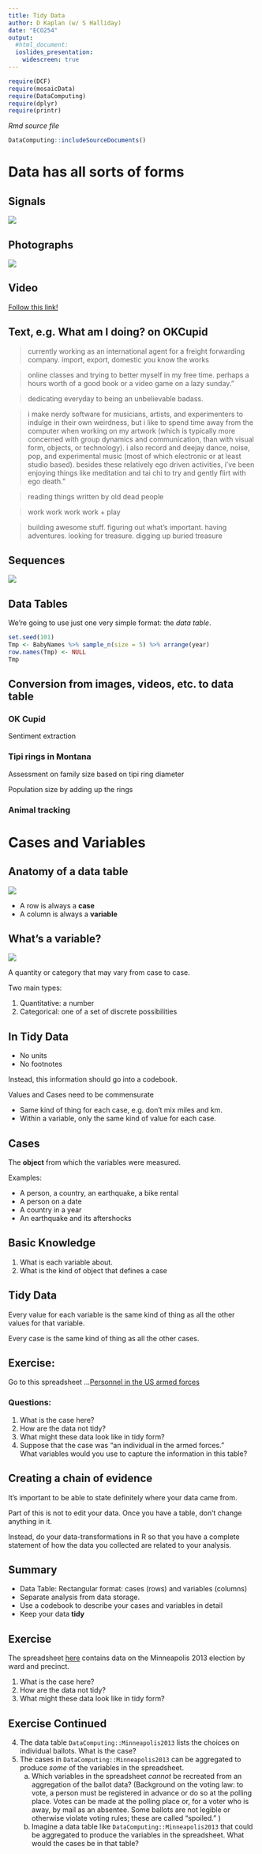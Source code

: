 ```yaml
---
title: Tidy Data
author: D Kaplan (w/ S Halliday)
date: "ECO254"
output: 
  #html_document:
  ioslides_presentation:
    widescreen: true
---
```


```r
require(DCF)
require(mosaicData)
require(DataComputing)
require(dplyr)
require(printr)
```

*Rmd source file* 
```r
DataComputing::includeSourceDocuments()
```


# Data has all sorts of forms

## Signals

![](Images/JunctionalEscapeRhythm.jpg)


<!-- source: http://ecg.utah.edu/img_index -->

## Photographs

![](Images/595211.jpg)

<!-- Source: http://aerotechnologies.org/aeroarc-remote-sensing.html -->

## Video

[Follow this link!](https://www.youtube.com/watch?v=MDMRcyJKzdU&feature=youtu.be)

## Text, e.g. What am I doing? on OKCupid

> currently working as an international agent for a freight forwarding company. import, export, domestic you know the works

> online classes and trying to better myself in my free time. perhaps a hours worth of a good book or a video game on a lazy sunday."

> dedicating everyday to being an unbelievable badass.

> i make nerdy software for musicians, artists, and experimenters to indulge in their own weirdness, but i like to spend time away from the computer when working on my artwork (which is typically more concerned with group dynamics and communication, than with visual form, objects, or technology). i also record and deejay dance, noise, pop, and experimental music (most of which electronic or at least studio based). besides these relatively ego driven activities, i've been enjoying things like meditation and tai chi to try and gently flirt with ego death."

> reading things written by old dead people

> work work work work + play

> building awesome stuff. figuring out what's important. having
adventures. looking for treasure. digging up buried treasure

## Sequences

![](Images/AMY1gene.png)

<!-- <a href="https://commons.wikimedia.org/wiki/File:AMY1gene.png#/media/File:AMY1gene.png">AMY1gene</a>" by Original uploader was <a href="//en.wikipedia.org/wiki/User:TransControl" class="extiw" title="en:User:TransControl">TransControl</a> at <a class="external text" href="http://en.wikipedia.org">en.wikipedia</a> - Transferred from <a class="external text" href="http://en.wikipedia.org">en.wikipedia</a>; transfer was stated to be made by <a href="//en.wikipedia.org/wiki/User:Brandon5485" class="extiw" title="en:User:Brandon5485">en:User:Brandon5485</a>.. Licensed under Public Domain via <a href="https://commons.wikimedia.org/wiki/">Wikimedia Commons</a>. -->





## Data Tables

We're going to use just one very simple format: the *data table*.

```r
set.seed(101)
Tmp <- BabyNames %>% sample_n(size = 5) %>% arrange(year)
row.names(Tmp) <- NULL
Tmp
```



## Conversion from images, videos, etc. to data table

### OK Cupid

Sentiment extraction

### Tipi rings in Montana

Assessment on family size based on tipi ring diameter

Population size by adding up the rings

### Animal tracking

# Cases and Variables

## Anatomy of a data table

<div class="columns-2">

![](Images/02_ColumnRow.png)

<!-- Source: <http://www.gcflearnfree.org/access2010/2.2> -->

* A row is always a **case**
* A column is always a **variable**

</div>

## What's a variable?

<div class="columns-2">

![](Images/02_ColumnRow.png)

A quantity or category that may vary from case to case.

Two main types:

1. Quantitative: a number
2. Categorical: one of a set of discrete possibilities


## In Tidy Data

* No units
* No footnotes

Instead, this information should go into a codebook.

Values and Cases need to be commensurate

* Same kind of thing for each case, e.g. don't mix miles and km.
* Within a variable, only the same kind of value for each case.

</div>

## Cases

The **object** from which the variables were measured.

Examples: 

* A person, a country, an earthquake, a bike rental
* A person on a date
* A country in a year
* An earthquake and its aftershocks

## Basic Knowledge

1. What is each variable about.
2. What is the kind of object that defines a case

## Tidy Data

Every value for each variable is the same kind of thing as all the other values for that variable.

Every case is the same kind of thing as all the other cases.


## Exercise: 


Go to this spreadsheet ...[Personnel in the US armed forces](https://docs.google.com/spreadsheets/d/1Ow6Cm4z-Z1Yybk3i352msulYCEDOUaOghmo9ALajyHo/edit#gid=1811988794)

### Questions: 

1. What is the case here?
2. How are the data not tidy?
3. What might these data look like in tidy form?
4. Suppose that the case was "an individual in the armed forces."  
    What variables would you use to capture the information in this table?

## Creating a chain of evidence

It's important to be able to state definitely where your data came from.

Part of this is not to edit your data.  Once you have a table, don't change anything in it.

Instead, do your data-transformations in R so that you have a complete statement of how the data you collected are related to your analysis.

## Summary

* Data Table: Rectangular format: cases (rows) and variables (columns)
* Separate analysis from data storage.
* Use a codebook to describe your cases and variables in detail
* Keep your data **tidy**


## Exercise 

The spreadsheet [here](http://vote.minneapolismn.gov/www/groups/public/@clerk/documents/webcontent/wcms1p-126724.xlsx) contains data on the Minneapolis 2013 election by ward and precinct. 

1. What is the case here?
2. How are the data not tidy?
3. What might these data look like in tidy form?


## Exercise Continued
4. The data table `DataComputing::Minneapolis2013` lists the choices on individual ballots.  What is the case?
5. The cases in `DataComputing::Minneapolis2013` can be aggregated to produce *some* of the variables in the spreadsheet.  
    a. Which variables in the spreadsheet *cannot* be recreated from an aggregation of the ballot data? (Background on the voting law: to vote, a person must be registered in advance or do so at the polling place.  Votes can be made at the polling place or, for a voter who is away, by mail as an absentee.  Some ballots are not legible or otherwise violate voting rules; these are called "spoiled." )
    b. Imagine a data table like `DataComputing::Minneapolis2013` that could be aggregated to produce the variables in the spreadsheet.  What would the cases be in that table?
    
    
<!-- ANSWER to 5. The variables relating to registration and absentee voting have information not in the ballot data table. The disaggregated table would have "registered voters" as cases -->
